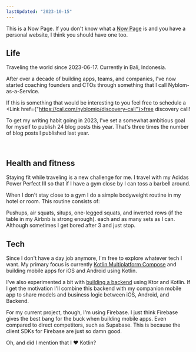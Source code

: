 ```yaml
---
lastUpdated: "2023-10-15"
---
```


This is a Now Page. If you don't know what a [Now Page](https://nownownow.com/about) is and you have a personal website, I think you should have one too.

## Life

Traveling the world since 2023-06-17. Currently in Bali, Indonesia.

After over a decade of building apps, teams, and companies, I've now started coaching founders and CTOs through something that I call <Link href="/nyblom-as-a-service/">Nyblom-as-a-Service</Link>.

If this is something that would be interesting to you feel free to schedule a <Link href={"https://cal.com/nyblomio/discovery-call"}>free discovery call</Link>!


To get my writing habit going in 2023, I've set a somewhat ambitious goal for myself to publish 24 blog posts this year. That's three times the number of blog posts I published last year.

<PostList />

<br />

## Health and fitness

Staying fit while traveling is a new challenge for me. I travel with my Adidas Power Perfect III so that if I have a gym close by I can toss a barbell around.

When I don't stay close to a gym I do a simple bodyweight routine in my hotel or room. This routine consists of:

Pushups, air squats, situps, one-legged squats, and inverted rows (if the table in my Airbnb is strong enough).
each and as many sets as I can. Although sometimes I get bored after 3 and just stop.

## Tech

Since I don't have a day job anymore, I'm free to explore whatever tech I want. My primary focus is currently [Kotlin Multiplatform Compose](https://www.jetbrains.com/lp/compose-multiplatform/) and building mobile apps for iOS and Android using Kotlin.

I've also experimented a bit with [building a backend](https://github.com/Qw4z1/read-tracker) using Ktor and Kotlin. If I get the motivation I'll combine this backend with my companion mobile app to share models and business logic between iOS, Android, and Backend.

For my current project, though, I'm using Firebase. I just think Firebase gives the best bang for the buck when building mobile apps. Even compared to direct competitors, such as Supabase. This is because the client SDKs for Firebase are just so damn good.

Oh, and did I mention that I ❤️ Kotlin?
